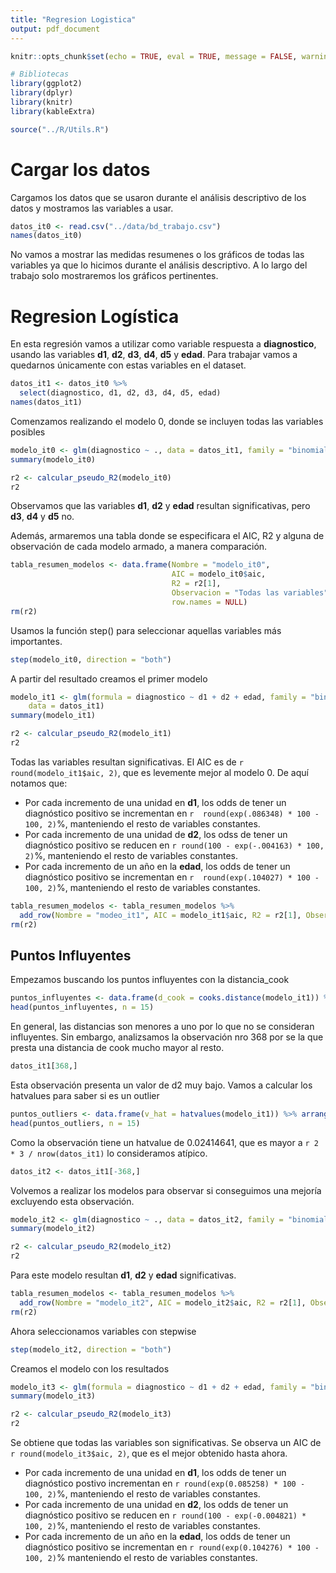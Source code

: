 ```yaml
---
title: "Regresion Logistica"
output: pdf_document
---
```


```r
knitr::opts_chunk$set(echo = TRUE, eval = TRUE, message = FALSE, warning = FALSE, error = FALSE)

# Bibliotecas
library(ggplot2)
library(dplyr)
library(knitr)
library(kableExtra)
```

```r
source("../R/Utils.R")
```

# Cargar los datos

Cargamos los datos que se usaron durante el análisis descriptivo de los datos y mostramos las variables a usar.

```r
datos_it0 <- read.csv("../data/bd_trabajo.csv")
names(datos_it0)
```

No vamos a mostrar las medidas resumenes o los gráficos de todas las variables ya que lo hicimos durante el análisis descriptivo. A lo largo del trabajo solo mostraremos los gráficos pertinentes.

# Regresion Logística

En esta regresión vamos a utilizar como variable respuesta a **diagnostico**, usando las variables **d1**, **d2**, **d3**, **d4**, **d5** y **edad**. Para trabajar vamos a quedarnos únicamente con estas variables en el dataset.

```r
datos_it1 <- datos_it0 %>% 
  select(diagnostico, d1, d2, d3, d4, d5, edad)
names(datos_it1)
```

Comenzamos realizando el modelo 0, donde se incluyen todas las variables posibles

```r
modelo_it0 <- glm(diagnostico ~ ., data = datos_it1, family = "binomial")
summary(modelo_it0)

r2 <- calcular_pseudo_R2(modelo_it0)
r2
```
Observamos que las variables **d1**, **d2** y **edad** resultan significativas, pero **d3**, **d4** y **d5** no.

Además, armaremos una tabla donde se especificara el AIC, R2 y alguna de observación de cada modelo armado, a manera comparación.

```r
tabla_resumen_modelos <- data.frame(Nombre = "modelo_it0", 
                                    AIC = modelo_it0$aic,
                                    R2 = r2[1],
                                    Observacion = "Todas las variables",
                                    row.names = NULL)
rm(r2)
```

Usamos la función step() para seleccionar aquellas variables más importantes.

```r
step(modelo_it0, direction = "both")
```

A partir del resultado creamos el primer modelo

```r
modelo_it1 <- glm(formula = diagnostico ~ d1 + d2 + edad, family = "binomial", 
    data = datos_it1)
summary(modelo_it1)

r2 <- calcular_pseudo_R2(modelo_it1)
r2
```
Todas las variables resultan significativas. El AIC es de `r round(modelo_it1$aic, 2)`, que es levemente mejor al modelo 0. De aquí notamos que:

* Por cada incremento de una unidad en **d1**, los odds de tener un diagnóstico positivo se incrementan en `r  round(exp(.086348) * 100 - 100, 2)`%, manteniendo el resto de variables constantes.
* Por cada incremento de una unidad de **d2**, los odss de tener un diagnóstico positivo se reducen en `r round(100 - exp(-.004163) * 100, 2)`%, manteniendo el resto de variables constantes.
* Por cada incremento de un año en la **edad**, los odds de tener un diagnóstico positivo se incrementan en `r  round(exp(.104027) * 100 - 100, 2)`%, manteniendo el resto de variables constantes.

```r
tabla_resumen_modelos <- tabla_resumen_modelos %>% 
  add_row(Nombre = "modeo_it1", AIC = modelo_it1$aic, R2 = r2[1], Observacion = "Primer modelo con selección de variables")
rm(r2)
```

## Puntos Influyentes

Empezamos buscando los puntos influyentes con la distancia_cook

```r
puntos_influyentes <- data.frame(d_cook = cooks.distance(modelo_it1)) %>% arrange(-d_cook)
head(puntos_influyentes, n = 15)
```

En general, las distancias son menores a uno por lo que no se consideran influyentes. Sin embargo, analizsamos la observación nro 368 por se la que presta una distancia de cook mucho mayor al resto.

```r
datos_it1[368,]
```

Esta observación presenta un valor de d2 muy bajo. Vamos a calcular los hatvalues para saber si es un outlier

```r
puntos_outliers <- data.frame(v_hat = hatvalues(modelo_it1)) %>% arrange(-v_hat)
head(puntos_outliers, n = 15)
```

Como la observación tiene un hatvalue de 0.02414641, que es mayor a `r 2 * 3 / nrow(datos_it1)` lo consideramos atípico. 

```r
datos_it2 <- datos_it1[-368,]
```

Volvemos a realizar los modelos para observar si conseguimos una mejoría excluyendo esta observación.

```r
modelo_it2 <- glm(diagnostico ~ ., data = datos_it2, family = "binomial")
summary(modelo_it2)

r2 <- calcular_pseudo_R2(modelo_it2)
r2
```

Para este modelo resultan **d1**, **d2** y **edad** significativas.

```r
tabla_resumen_modelos <- tabla_resumen_modelos %>% 
  add_row(Nombre = "modelo_it2", AIC = modelo_it2$aic, R2 = r2[1], Observacion = "Modelo todas variables, excluimos observacion 368")
rm(r2)
```

Ahora seleccionamos variables con stepwise

```r
step(modelo_it2, direction = "both")
```
Creamos el modelo con los resultados

```r
modelo_it3 <- glm(formula = diagnostico ~ d1 + d2 + edad, family = "binomial", data = datos_it2)
summary(modelo_it3)

r2 <- calcular_pseudo_R2(modelo_it3)
r2
```
Se obtiene que todas las variables son significativas. Se observa un AIC de `r round(modelo_it3$aic, 2)`, que es el mejor obtenido hasta ahora. 

  * Por cada incremento de una unidad en **d1**, los odds de tener un diagnóstico postivo incrementan en `r round(exp(0.085258) * 100 - 100, 2)`%, manteniendo el resto de variables constantes.
  * Por cada incremento de una unidad en **d2**, los odds de tener un diagnóstico positivo se reducen en `r round(100 - exp(-0.004821) * 100, 2)`%, manteniendo el resto de variables constantes.
  * Por cada incremento de un año en la **edad**, los odds de tener un diagnóstico positivo se incrementan en `r round(exp(0.104276) * 100 - 100, 2)`% manteniendo el resto de variables constantes.
  
  

